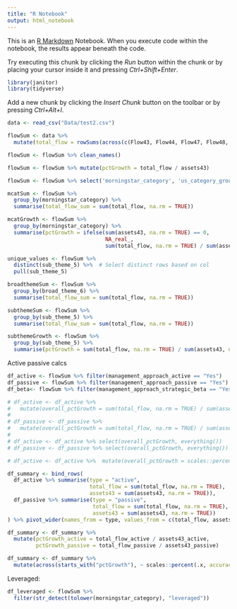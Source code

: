 ```yaml
---
title: "R Notebook"
output: html_notebook
---
```


This is an [R Markdown](http://rmarkdown.rstudio.com) Notebook. When you execute code within the notebook, the results appear beneath the code. 

Try executing this chunk by clicking the *Run* button within the chunk or by placing your cursor inside it and pressing *Ctrl+Shift+Enter*. 

```r
library(janitor)
library(tidyverse)
```

Add a new chunk by clicking the *Insert Chunk* button on the toolbar or by pressing *Ctrl+Alt+I*.
```r
data <- read_csv("Data/test2.csv")


```

```r
flowSum <- data %>%
  mutate(total_flow = rowSums(across(c(Flow43, Flow44, Flow47, Flow48, Flow49, Flow410, Flow411, Flow414, Flow415, Flow416), as.numeric), na.rm = TRUE))

flowSum <- flowSum %>% clean_names()

flowSum <- flowSum %>% mutate(pctGrowth = total_flow / assets43)

flowSum <- flowSum %>% select('morningstar_category', 'us_category_group', total_flow, pctGrowth, everything())

mcatSum <- flowSum %>%
  group_by(morningstar_category) %>% 
  summarise(total_flow_sum = sum(total_flow, na.rm = TRUE))

mcatGrowth <- flowSum %>%
  group_by(morningstar_category) %>%
  summarise(pctGrowth = ifelse(sum(assets43, na.rm = TRUE) == 0,
                               NA_real_,
                               sum(total_flow, na.rm = TRUE) / sum(assets43, na.rm = TRUE)))

unique_values <- flowSum %>%
  distinct(sub_theme_5) %>%  # Select distinct rows based on col
  pull(sub_theme_5)

broadthemeSum <- flowSum %>%
  group_by(broad_theme_6) %>% 
  summarise(total_flow_sum = sum(total_flow, na.rm = TRUE))

subthemeSum <- flowSum %>%
  group_by(sub_theme_5) %>% 
  summarise(total_flow_sum = sum(total_flow, na.rm = TRUE))

subthemeGrowth <- flowSum %>%
  group_by(sub_theme_5) %>%
  summarise(pctGrowth = sum(total_flow, na.rm = TRUE) / sum(assets43, na.rm = TRUE))
```

Active passive calcs
```r
df_active <- flowSum %>% filter(management_approach_active == "Yes")
df_passive <- flowSum %>% filter(management_approach_passive == "Yes")
df_beta<- flowSum %>% filter(management_approach_strategic_beta == "Yes")

# df_active <- df_active %>%
#   mutate(overall_pctGrowth = sum(total_flow, na.rm = TRUE) / sum(assets43, na.rm = TRUE))
# 
# df_passive <- df_passive %>%
#   mutate(overall_pctGrowth = sum(total_flow, na.rm = TRUE) / sum(assets43, na.rm = TRUE))
# 
# df_active <- df_active %>% select(overall_pctGrowth, everything())
# df_passive <- df_passive %>% select(overall_pctGrowth, everything())

# df_active <- df_active %>%  mutate(overall_pctGrowth = scales::percent(pctGrowth, accuracy = 0.1))

df_summary <- bind_rows(
  df_active %>% summarise(type = "active",
                          total_flow = sum(total_flow, na.rm = TRUE),
                          assets43 = sum(assets43, na.rm = TRUE)),
  df_passive %>% summarise(type = "passive",
                           total_flow = sum(total_flow, na.rm = TRUE),
                           assets43 = sum(assets43, na.rm = TRUE))
) %>% pivot_wider(names_from = type, values_from = c(total_flow, assets43))

df_summary <- df_summary %>%
  mutate(pctGrowth_active = total_flow_active / assets43_active,
         pctGrowth_passive = total_flow_passive / assets43_passive)

df_summary <- df_summary %>%
  mutate(across(starts_with("pctGrowth"), ~ scales::percent(.x, accuracy = 0.1)))

```


Leveraged:
```r
df_leveraged <- flowSum %>%
  filter(str_detect(tolower(morningstar_category), "leveraged"))

```
